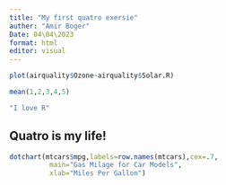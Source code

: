 ```yaml
---
title: "My first quatro exersie"
auther: "Amir Boger"
Date: 04\04\2023
format: html
editor: visual
---
```


```r
plot(airquality$Ozone~airquality$Solar.R)
```

```r
mean(1,2,3,4,5)
```

```r
"I love R"
```

## Quatro is my life!

```r
dotchart(mtcars$mpg,labels=row.names(mtcars),cex=.7,
          main="Gas Milage for Car Models", 
          xlab="Miles Per Gallon")
```
